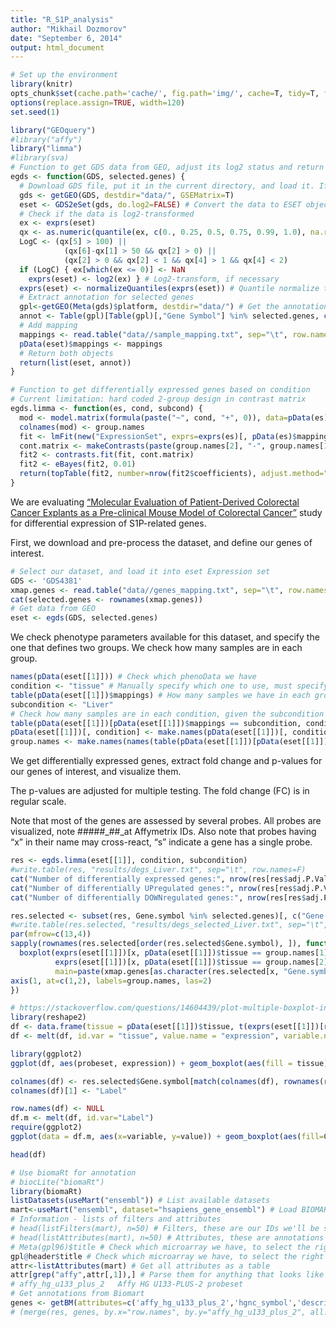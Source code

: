 ```yaml
---
title: "R_S1P_analysis"
author: "Mikhail Dozmorov"
date: "September 6, 2014"
output: html_document
---
```


```r
# Set up the environment
library(knitr) 
opts_chunk$set(cache.path='cache/', fig.path='img/', cache=T, tidy=T, fig.keep='high', echo=T, dpi=300, out.width=700)
options(replace.assign=TRUE, width=120)
set.seed(1)
```

```r
library("GEOquery")
#library("affy")
library("limma")
#library(sva)
# Function to get GDS data from GEO, adjust its log2 status and return log2-transformed quantile normalized data
egds <- function(GDS, selected.genes) {
  # Download GDS file, put it in the current directory, and load it. If already downloaded, reuse it
  gds <- getGEO(GDS, destdir="data/", GSEMatrix=T) 
  eset <- GDS2eSet(gds, do.log2=FALSE) # Convert the data to ESET object, do not do any transformation
  # Check if the data is log2-transformed
  ex <- exprs(eset)
  qx <- as.numeric(quantile(ex, c(0., 0.25, 0.5, 0.75, 0.99, 1.0), na.rm=T))
  LogC <- (qx[5] > 100) ||
            (qx[6]-qx[1] > 50 && qx[2] > 0) ||
            (qx[2] > 0 && qx[2] < 1 && qx[4] > 1 && qx[4] < 2)
  if (LogC) { ex[which(ex <= 0)] <- NaN
    exprs(eset) <- log2(ex) } # Log2-transform, if necessary
  exprs(eset) <- normalizeQuantiles(exprs(eset)) # Quantile normalize the data
  # Extract annotation for selected genes
  gpl<-getGEO(Meta(gds)$platform, destdir="data/") # Get the annotation data for this platform from GEO
  annot <- Table(gpl)[Table(gpl)[,"Gene Symbol"] %in% selected.genes, c("ID","Gene Symbol","Gene Title")]
  # Add mapping
  mappings <- read.table("data//sample_mapping.txt", sep="\t", row.names=1)[pData(eset)[, "sample"], ]
  pData(eset)$mappings <- mappings
  # Return both objects
  return(list(eset, annot))
}

# Function to get differentially expressed genes based on condition
# Current limitation: hard coded 2-group design in contrast matrix
egds.limma <- function(es, cond, subcond) {
  mod <- model.matrix(formula(paste("~", cond, "+", 0)), data=pData(es)[pData(es)$mappings == subcond, ]) # The pData should exist
  colnames(mod) <- group.names
  fit <- lmFit(new("ExpressionSet", exprs=exprs(es)[, pData(es)$mappings == subcond], featureData=AnnotatedDataFrame(fData(es))), mod)
  cont.matrix <- makeContrasts(paste(group.names[2], "-", group.names[1]), levels=mod) 
  fit2 <- contrasts.fit(fit, cont.matrix)
  fit2 <- eBayes(fit2, 0.01)
  return(topTable(fit2, number=nrow(fit2$coefficients), adjust.method="BH"))
}
```

We are evaluating ["Molecular Evaluation of Patient-Derived Colorectal Cancer Explants as a Pre-clinical Mouse Model of Colorectal Cancer"](http://www.ncbi.nlm.nih.gov/geo/query/acc.cgi?acc=GSE35144) study for differential expression of S1P-related genes.

First, we download and pre-process the dataset, and define our genes of interest.

```r
# Select our dataset, and load it into eset Expression set
GDS <- 'GDS4381'
xmap.genes <- read.table("data//genes_mapping.txt", sep="\t", row.names=1) # Genes with cross-mapping
cat(selected.genes <- rownames(xmap.genes))
# Get data from GEO
eset <- egds(GDS, selected.genes)
```

We check phenotype parameters available for this dataset, and specify the one that defines two groups. We check how many samples are in each group.

```r
names(pData(eset[[1]])) # Check which phenoData we have
condition <- "tissue" # Manually specify which one to use, must specify 2 groups
table(pData(eset[[1]])$mappings) # How many samples we have in each group
subcondition <- "Liver"
# Check how many samples are in each condition, given the subcondition
table(pData(eset[[1]])[pData(eset[[1]])$mappings == subcondition, condition])
pData(eset[[1]])[, condition] <- make.names(pData(eset[[1]])[, condition]) # Make names R friendly
group.names <- make.names(names(table(pData(eset[[1]])[pData(eset[[1]])$mappings == subcondition, condition]))) # Keep names of the group
```

We get differentially expressed genes, extract fold change and p-values for our genes of interest, and visualize them.

The p-values are adjusted for multiple testing. The fold change (FC) is in regular scale.

Note that most of the genes are assessed by several probes. All probes are visualized, note #####_##_at Affymetrix IDs. Also note that probes having "x" in their name may cross-react, "s" indicate a gene has a single probe.

```r
res <- egds.limma(eset[[1]], condition, subcondition)
#write.table(res, "results/degs_Liver.txt", sep="\t", row.names=F)
cat("Number of differentially expressed genes:", nrow(res[res$adj.P.Val < 0.1, ]), "out of", nrow(res))
cat("Number of differentially UPregulated genes:", nrow(res[res$adj.P.Val < 0.1 & res$logFC > 0, ]))
cat("Number of differentially DOWNregulated genes:", nrow(res[res$adj.P.Val < 0.1 & res$logFC < 0, ]))

res.selected <- subset(res, Gene.symbol %in% selected.genes)[, c("Gene.symbol", "logFC", "adj.P.Val")]
#write.table(res.selected, "results/degs_selected_Liver.txt", sep="\t", row.names=T)
par(mfrow=c(13,4))
sapply(rownames(res.selected[order(res.selected$Gene.symbol), ]), function(x) {
  boxplot(exprs(eset[[1]])[x, pData(eset[[1]])$tissue == group.names[1]],
          exprs(eset[[1]])[x, pData(eset[[1]])$tissue == group.names[2]],
          main=paste(xmap.genes[as.character(res.selected[x, "Gene.symbol"]), ], x, "\np=", formatC(res.selected[x, "adj.P.Val"], format="e", digits=2), "FC=", formatC(2^res.selected[x, "logFC"], digits=2) ) , xaxt="n", ylab="log expression")
axis(1, at=c(1,2), labels=group.names, las=2)
})
```



```r
# https://stackoverflow.com/questions/14604439/plot-multiple-boxplot-in-one-graph
library(reshape2)
df <- data.frame(tissue = pData(eset[[1]])$tissue, t(exprs(eset[[1]])[rownames(res.selected), ]))
df <- melt(df, id.var = "tissue", value.name = "expression", variable.name = "probeset")

library(ggplot2)
ggplot(df, aes(probeset, expression)) + geom_boxplot(aes(fill = tissue))

colnames(df) <- res.selected$Gene.symbol[match(colnames(df), rownames(res.selected))]
colnames(df)[1] <- "Label"

row.names(df) <- NULL
df.m <- melt(df, id.var="Label")
require(ggplot2)
ggplot(data = df.m, aes(x=variable, y=value)) + geom_boxplot(aes(fill=Condition))

head(df)
```

```r
# Use biomaRt for annotation
# biocLite("biomaRt") 
library(biomaRt)
listDatasets(useMart("ensembl")) # List available datasets
mart<-useMart("ensembl", dataset="hsapiens_gene_ensembl") # Load BIOMART dataset for homo sapiens
# Information - lists of filters and attributes
# head(listFilters(mart), n=50) # Filters, these are our IDs we'll be subsetting the BIOMART annotations on
# head(listAttributes(mart), n=50) # Attributes, these are annotations we would like to get for our IDs
# Meta(gpl96)$title # Check which microarray we have, to select the right attributes
gpl@header$title # Check which microarray we have, to select the right attributes
attr<-listAttributes(mart) # Get all attributes as a table
attr[grep("affy",attr[,1]),] # Parse them for anything that looks like from affymetrix
# affy_hg_u133_plus_2   Affy HG U133-PLUS-2 probeset
# Get annotations from Biomart
genes <- getBM(attributes=c('affy_hg_u133_plus_2','hgnc_symbol','description'), filters='affy_hg_u133_plus_2', values=rownames(res), mart=mart, uniqueRows=T)
# (merge(res, genes, by.x="row.names", by.y="affy_hg_u133_plus_2", all.x=TRUE, sort=F))

```
